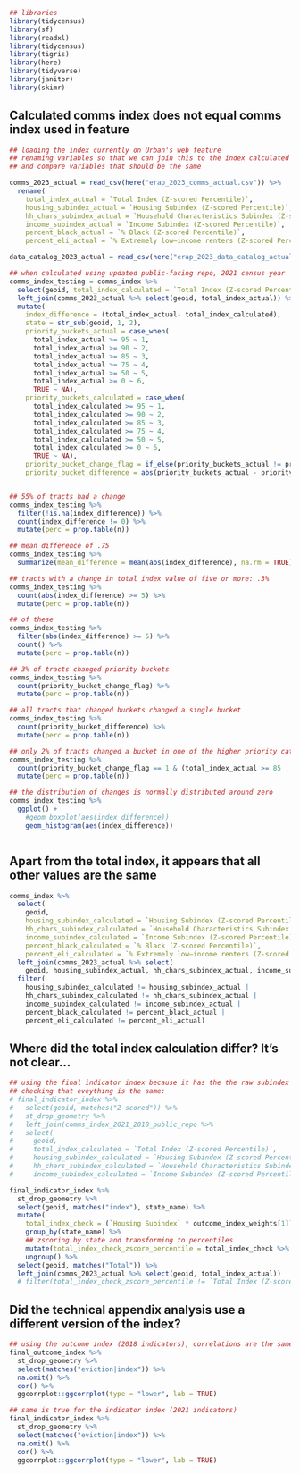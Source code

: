 ```r
## libraries
library(tidycensus)
library(sf)
library(readxl)
library(tidycensus)
library(tigris)
library(here)
library(tidyverse)
library(janitor)
library(skimr)
```

## Calculated comms index does not equal comms index used in feature
```r
## loading the index currently on Urban's web feature
## renaming variables so that we can join this to the index calculated in the codebase
## and compare variables that should be the same

comms_2023_actual = read_csv(here("erap_2023_comms_actual.csv")) %>%
  rename(
    total_index_actual = `Total Index (Z-scored Percentile)`,
    housing_subindex_actual = `Housing Subindex (Z-scored Percentile)`,
    hh_chars_subindex_actual = `Household Characteristics Subindex (Z-scored Percentile)`,
    income_subindex_actual = `Income Subindex (Z-scored Percentile)`,
    percent_black_actual = `% Black (Z-scored Percentile)`,
    percent_eli_actual = `% Extremely low–income renters (Z-scored Percentile)`)

data_catalog_2023_actual = read_csv(here("erap_2023_data_catalog_actual.csv"))

## when calculated using updated public-facing repo, 2021 census year
comms_index_testing = comms_index %>%
  select(geoid, total_index_calculated = `Total Index (Z-scored Percentile)`) %>%
  left_join(comms_2023_actual %>% select(geoid, total_index_actual)) %>%
  mutate(
    index_difference = (total_index_actual- total_index_calculated),
    state = str_sub(geoid, 1, 2),
    priority_buckets_actual = case_when(
      total_index_actual >= 95 ~ 1,
      total_index_actual >= 90 ~ 2,
      total_index_actual >= 85 ~ 3,
      total_index_actual >= 75 ~ 4,
      total_index_actual >= 50 ~ 5,
      total_index_actual >= 0 ~ 6,
      TRUE ~ NA),
    priority_buckets_calculated = case_when(
      total_index_calculated >= 95 ~ 1,
      total_index_calculated >= 90 ~ 2,
      total_index_calculated >= 85 ~ 3,
      total_index_calculated >= 75 ~ 4,
      total_index_calculated >= 50 ~ 5,
      total_index_calculated >= 0 ~ 6,
      TRUE ~ NA),
    priority_bucket_change_flag = if_else(priority_buckets_actual != priority_buckets_calculated, 1, 0),
    priority_bucket_difference = abs(priority_buckets_actual - priority_buckets_calculated)) 


## 55% of tracts had a change
comms_index_testing %>%
  filter(!is.na(index_difference)) %>%
  count(index_difference != 0) %>%
  mutate(perc = prop.table(n)) 

## mean difference of .75
comms_index_testing %>%
  summarize(mean_difference = mean(abs(index_difference), na.rm = TRUE)) 

## tracts with a change in total index value of five or more: .3%
comms_index_testing %>%
  count(abs(index_difference) >= 5) %>%
  mutate(perc = prop.table(n))

## of these 
comms_index_testing %>%
  filter(abs(index_difference) >= 5) %>%
  count() %>%
  mutate(perc = prop.table(n))

## 3% of tracts changed priority buckets
comms_index_testing %>%
  count(priority_bucket_change_flag) %>%
  mutate(perc = prop.table(n)) 

## all tracts that changed buckets changed a single bucket
comms_index_testing %>%
  count(priority_bucket_difference) %>%
  mutate(perc = prop.table(n)) 

## only 2% of tracts changed a bucket in one of the higher priority categories (and these changes were all to an adjacent bucket)
comms_index_testing %>%
  count(priority_bucket_change_flag == 1 & (total_index_actual >= 85 | total_index_calculated >= 85)) %>%
  mutate(perc = prop.table(n))

## the distribution of changes is normally distributed around zero
comms_index_testing %>%
  ggplot() +
    #geom_boxplot(aes(index_difference))
    geom_histogram(aes(index_difference))
```
```r

```

## Apart from the total index, it appears that all other values are the same
```r
comms_index %>% 
  select(
    geoid, 
    housing_subindex_calculated = `Housing Subindex (Z-scored Percentile)`, 
    hh_chars_subindex_calculated = `Household Characteristics Subindex (Z-scored Percentile)`,
    income_subindex_calculated = `Income Subindex (Z-scored Percentile)`,
    percent_black_calculated = `% Black (Z-scored Percentile)`,
    percent_eli_calculated = `% Extremely low–income renters (Z-scored Percentile)`) %>%
  left_join(comms_2023_actual %>% select(
    geoid, housing_subindex_actual, hh_chars_subindex_actual, income_subindex_actual, percent_black_actual, percent_eli_actual)) %>%
  filter(
    housing_subindex_calculated != housing_subindex_actual | 
    hh_chars_subindex_calculated != hh_chars_subindex_actual |  
    income_subindex_calculated != income_subindex_actual |
    percent_black_calculated != percent_black_actual | 
    percent_eli_calculated != percent_eli_actual)
```

## Where did the total index calculation differ? It's not clear...
```r
## using the final indicator index because it has the the raw subindex values
## checking that eveything is the same:
# final_indicator_index %>%
#   select(geoid, matches("Z-scored")) %>%
#   st_drop_geometry %>%
#   left_join(comms_index_2021_2018_public_repo %>% 
#   select(
#     geoid, 
#     total_index_calculated = `Total Index (Z-scored Percentile)`,
#     housing_subindex_calculated = `Housing Subindex (Z-scored Percentile)`, 
#     hh_chars_subindex_calculated = `Household Characteristics Subindex (Z-scored Percentile)`,
#     income_subindex_calculated = `Income Subindex (Z-scored Percentile)`))

final_indicator_index %>%
  st_drop_geometry %>%
  select(geoid, matches("index"), state_name) %>% 
  mutate(
    total_index_check = (`Housing Subindex` * outcome_index_weights[1]) + (`Income Subindex` * outcome_index_weights[2]) + (`Household Characteristics Subindex` * outcome_index_weights[3])) %>%
    group_by(state_name) %>%
    ## zscoring by state and transforming to percentiles
    mutate(total_index_check_zscore_percentile = total_index_check %>% scale %>% ntile(n = 100)) %>% 
    ungroup() %>%
  select(geoid, matches("Total")) %>%
  left_join(comms_2023_actual %>% select(geoid, total_index_actual))
  # filter(total_index_check_zscore_percentile != `Total Index (Z-scored Percentile)`)
```

## Did the technical appendix analysis use a different version of the index?
```r
## using the outcome index (2018 indicators), correlations are the same as reported
final_outcome_index %>%
  st_drop_geometry %>%
  select(matches("eviction|index")) %>%
  na.omit() %>%
  cor() %>%
  ggcorrplot::ggcorrplot(type = "lower", lab = TRUE)

## same is true for the indicator index (2021 indicators)
final_indicator_index %>%
  st_drop_geometry %>%
  select(matches("eviction|index")) %>%
  na.omit() %>%
  cor() %>%
  ggcorrplot::ggcorrplot(type = "lower", lab = TRUE)
```

